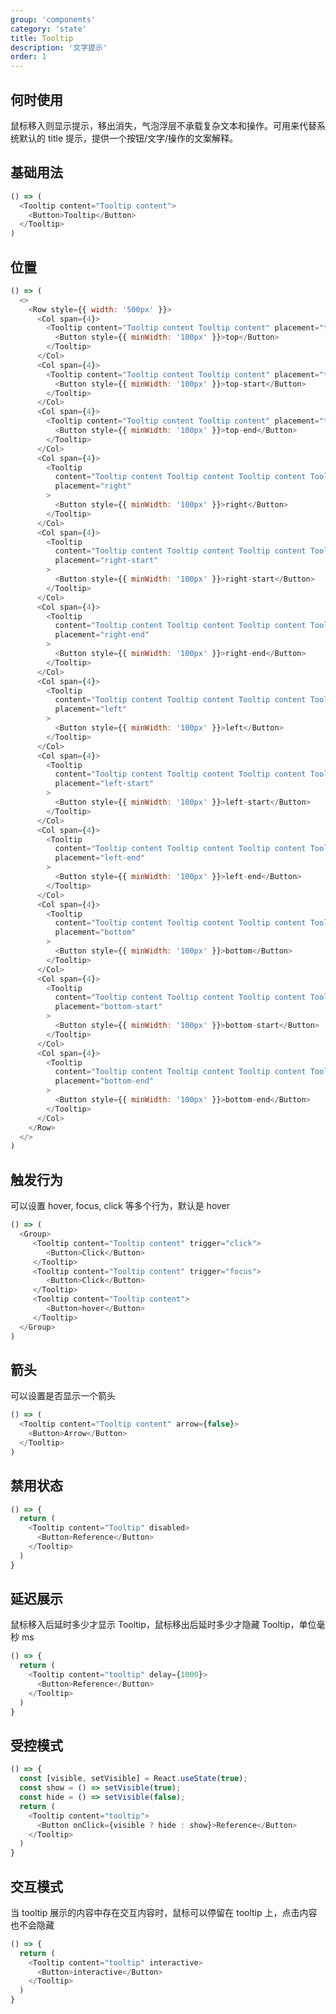 ```yaml
---
group: 'components'
category: 'state'
title: Tooltip
description: '文字提示'
order: 1
---
```



## 何时使用

鼠标移入则显示提示，移出消失，气泡浮层不承载复杂文本和操作。可用来代替系统默认的 title 提示，提供一个按钮/文字/操作的文案解释。

## 基础用法

```js live=true
() => (
  <Tooltip content="Tooltip content">
    <Button>Tooltip</Button>
  </Tooltip>
)
```

## 位置

```js live=true
() => (
  <>
    <Row style={{ width: '500px' }}>
      <Col span={4}>
        <Tooltip content="Tooltip content Tooltip content" placement="top">
          <Button style={{ minWidth: '100px' }}>top</Button>
        </Tooltip>
      </Col>
      <Col span={4}>
        <Tooltip content="Tooltip content Tooltip content" placement="top-start">
          <Button style={{ minWidth: '100px' }}>top-start</Button>
        </Tooltip>
      </Col>
      <Col span={4}>
        <Tooltip content="Tooltip content Tooltip content" placement="top-end">
          <Button style={{ minWidth: '100px' }}>top-end</Button>
        </Tooltip>
      </Col>
      <Col span={4}>
        <Tooltip
          content="Tooltip content Tooltip content Tooltip content Tooltip content"
          placement="right"
        >
          <Button style={{ minWidth: '100px' }}>right</Button>
        </Tooltip>
      </Col>
      <Col span={4}>
        <Tooltip
          content="Tooltip content Tooltip content Tooltip content Tooltip content"
          placement="right-start"
        >
          <Button style={{ minWidth: '100px' }}>right-start</Button>
        </Tooltip>
      </Col>
      <Col span={4}>
        <Tooltip
          content="Tooltip content Tooltip content Tooltip content Tooltip content"
          placement="right-end"
        >
          <Button style={{ minWidth: '100px' }}>right-end</Button>
        </Tooltip>
      </Col>
      <Col span={4}>
        <Tooltip
          content="Tooltip content Tooltip content Tooltip content Tooltip content"
          placement="left"
        >
          <Button style={{ minWidth: '100px' }}>left</Button>
        </Tooltip>
      </Col>
      <Col span={4}>
        <Tooltip
          content="Tooltip content Tooltip content Tooltip content Tooltip content"
          placement="left-start"
        >
          <Button style={{ minWidth: '100px' }}>left-start</Button>
        </Tooltip>
      </Col>
      <Col span={4}>
        <Tooltip
          content="Tooltip content Tooltip content Tooltip content Tooltip content"
          placement="left-end"
        >
          <Button style={{ minWidth: '100px' }}>left-end</Button>
        </Tooltip>
      </Col>
      <Col span={4}>
        <Tooltip
          content="Tooltip content Tooltip content Tooltip content Tooltip content"
          placement="bottom"
        >
          <Button style={{ minWidth: '100px' }}>bottom</Button>
        </Tooltip>
      </Col>
      <Col span={4}>
        <Tooltip
          content="Tooltip content Tooltip content Tooltip content Tooltip content"
          placement="bottom-start"
        >
          <Button style={{ minWidth: '100px' }}>bottom-start</Button>
        </Tooltip>
      </Col>
      <Col span={4}>
        <Tooltip
          content="Tooltip content Tooltip content Tooltip content Tooltip content"
          placement="bottom-end"
        >
          <Button style={{ minWidth: '100px' }}>bottom-end</Button>
        </Tooltip>
      </Col>
    </Row>
  </>
)
```

## 触发行为

可以设置 hover, focus, click 等多个行为，默认是 hover

```js live=true
() => (
  <Group>
     <Tooltip content="Tooltip content" trigger="click">
        <Button>Click</Button>
     </Tooltip>
     <Tooltip content="Tooltip content" trigger="focus">
        <Button>Click</Button>
     </Tooltip>
     <Tooltip content="Tooltip content">
        <Button>hover</Button>
     </Tooltip>
  </Group>
)
```

## 箭头

可以设置是否显示一个箭头

```js live=true
() => (
  <Tooltip content="Tooltip content" arrow={false}>
    <Button>Arrow</Button>
  </Tooltip>
)
```

## 禁用状态

```js live=true
() => {
  return (
    <Tooltip content="Tooltip" disabled>
      <Button>Reference</Button>
    </Tooltip>
  )
}
```

## 延迟展示

鼠标移入后延时多少才显示 Tooltip，鼠标移出后延时多少才隐藏 Tooltip，单位毫秒 ms

```js live=true
() => {
  return (
    <Tooltip content="tooltip" delay={1000}>
      <Button>Reference</Button>
    </Tooltip>
  )
}
```

## 受控模式

```js live=true
() => {
  const [visible, setVisible] = React.useState(true);
  const show = () => setVisible(true);
  const hide = () => setVisible(false);
  return (
    <Tooltip content="tooltip">
      <Button onClick={visible ? hide : show}>Reference</Button>
    </Tooltip>
  )
}
```

## 交互模式

当 tooltip 展示的内容中存在交互内容时，鼠标可以停留在 tooltip 上，点击内容也不会隐藏

```js live=true
() => {
  return (
    <Tooltip content="tooltip" interactive>
      <Button>interactive</Button>
    </Tooltip>
  )
}
```

